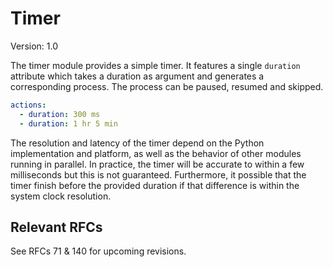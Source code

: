 

# Timer

Version: 1.0

The timer module provides a simple timer. It features a single `duration` attribute which takes a duration as argument and generates a corresponding process. The process can be paused, resumed and skipped.

```yml
actions:
  - duration: 300 ms
  - duration: 1 hr 5 min
```

The resolution and latency of the timer depend on the Python implementation and platform, as well as the behavior of other modules running in parallel. In practice, the timer will be accurate to within a few milliseconds but this is not guaranteed. Furthermore, it possible that the timer finish before the provided duration if that difference is within the system clock resolution.


## Relevant RFCs

See RFCs 71 & 140 for upcoming revisions.
